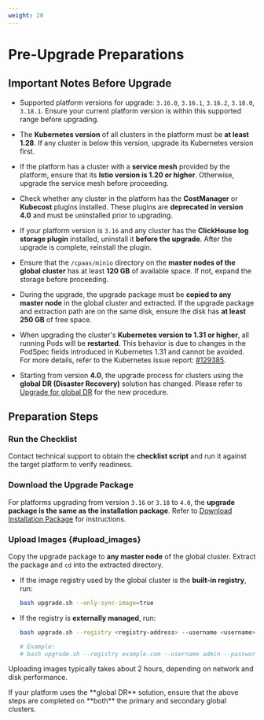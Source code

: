 ```yaml
---
weight: 20
---
```

# Pre-Upgrade Preparations

## Important Notes Before Upgrade

* Supported platform versions for upgrade: `3.16.0`, `3.16.1`, `3.16.2`, `3.18.0`, `3.18.1`.
  Ensure your current platform version is within this supported range before upgrading.

* The **Kubernetes version** of all clusters in the platform must be **at least 1.28**.
  If any cluster is below this version, upgrade its Kubernetes version first.

* If the platform has a cluster with a **service mesh** provided by the platform, ensure that its **Istio version is 1.20 or higher**. Otherwise, upgrade the service mesh before proceeding.

* Check whether any cluster in the platform has the **CostManager** or **Kubecost** plugins installed. These plugins are **deprecated in version 4.0** and must be uninstalled prior to upgrading.

* If your platform version is `3.16` and any cluster has the **ClickHouse log storage plugin** installed, uninstall it **before the upgrade**. After the upgrade is complete, reinstall the plugin.

* Ensure that the `/cpaas/minio` directory on the **master nodes of the global cluster** has at least **120 GB** of available space.
  If not, expand the storage before proceeding.

* During the upgrade, the upgrade package must be **copied to any master node** in the global cluster and extracted.
  If the upgrade package and extraction path are on the same disk, ensure the disk has **at least 250 GB** of free space.

* When upgrading the cluster's **Kubernetes version to 1.31 or higher**, all running Pods will be **restarted**. This behavior is due to changes in the PodSpec fields introduced in Kubernetes 1.31 and cannot be avoided. For more details, refer to the Kubernetes issue report: [#129385](https://github.com/kubernetes/kubernetes/issues/129385).

* Starting from version **4.0**, the upgrade process for clusters using the **global DR (Disaster Recovery)** solution has changed. Please refer to [Upgrade for global DR](./upgrade_dr.mdx) for the new procedure.

## Preparation Steps

<Steps>

### Run the Checklist

Contact technical support to obtain the **checklist script** and run it against the target platform to verify readiness.

### Download the Upgrade Package

For platforms upgrading from version `3.16` or `3.18` to `4.0`, the **upgrade package is the same as the installation package**.
Refer to [Download Installation Package](../install/prepare/download.mdx) for instructions.

### Upload Images \{#upload_images}

Copy the upgrade package to **any master node** of the global cluster. Extract the package and `cd` into the extracted directory.

* If the image registry used by the global cluster is the **built-in registry**, run:

  ```bash
  bash upgrade.sh --only-sync-image=true
  ```

* If the registry is **externally managed**, run:

  ```bash
  bash upgrade.sh --registry <registry-address> --username <username> --password <password> --only-sync-image=true

  # Example:
  # bash upgrade.sh --registry example.com --username admin --password password --only-sync-image=true
  ```

Uploading images typically takes about 2 hours, depending on network and disk performance.
</Steps>

<Directive type="info" title="INFO">
If your platform uses the **global DR** solution, ensure that the above steps are completed on **both** the primary and secondary global clusters.
</Directive>
